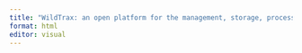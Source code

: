 ```yaml
---
title: "WildTrax: an open platform for the management, storage, processing, sharing and discovery of avian data"
format: html
editor: visual
---
```


